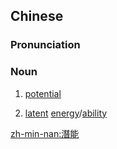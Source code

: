 {{also|潜能}}
==Chinese==
{{zh-forms|s=潜能}}

===Pronunciation===
{{zh-pron
|m=qiánnéng,qiǎnnéng,1nb=Mainland and Taiwan,2nb=incorrect variant in Mainland
|c=cim4 nang4
|mn=qz:chiâm-nn̂g/tw,xm,zz:chiâm-lêng
|cat=n
}}

===Noun===
{{zh-noun}}

# [[potential]]
# {{lb|zh|physics}} [[latent]] [[energy]]/[[ability]]

[[zh-min-nan:潛能]]